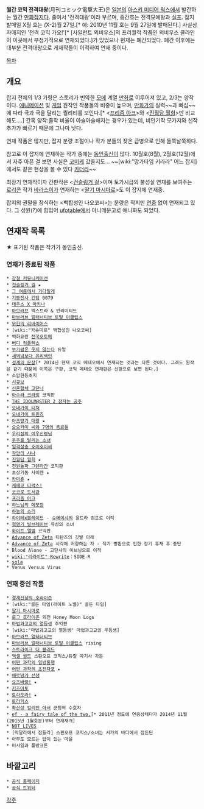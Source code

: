 '''월간 코믹 전격대왕'''(月刊コミック電撃大王)은 [[일본]]의 [[아스키 미디어 웍스]]에서 발간하는 월간 [[만화잡지]]다. 줄여서 '전격대왕'이라 부르며, 증간호는 전격모에왕과 [[실프]]. 잡지 발매일 X월 호는 (X-2)월 27일.[* 예: 2010년 11월 호는 9월 27일에 발매된다.] 사실상 자매지인 '전격 코믹 가오!'[* [사일런트 뫼비우스]의 프리퀄적 작품인 뫼비우스 클라인이 이곳에서 부정기적으로 연재되었다.]가 있었으나 현재는 폐간되었다. 폐간 이후에는 대부분 전격대왕으로 게재작들이 이적하여 연재 중이다.

[[목차]]

== 개요 ==
잡지 전체의 1/3 가량은 스토리가 빈약한 [[모에]] 계열 [[만화]]로 이루어져 있고, 2/3는 양작이다. [[애니메이션]] 및 [[게임]] 원작인 작품들의 비중이 높으며, [[만화가]]의 실력~~과 빠심~~에 따라 극과 극을 달리는 퀄리티를 보인다.[* <[[프리즘 아크]]>와 <[[진월담 월희]]>만 비교해도….] 간혹 양작:졸작 비율이 아슬아슬해지는 경우가 있는데, 비인기작 모가지와 신작 추가가 빠르기 때문에 그나마 낫다.

연재 작품은 많지만, 잡지 분량 조절이나 작가 분들의 잦은 급병으로 인해 들쭉날쭉하다.

참고로 이 잡지에 연재하는 작가 중에는 [[동인]]출신이 많다. 10월호(8월), 2월호(12월)에서 자주 아픈 걸 보면 사실은 [[코미케]] 갔을지도... ~~[wiki:"망가타임 키라라" 어느 잡지]에서도 같은 현상을 볼 수 있다 [[카더라]]~~

최장기 연재작이자 간판작은 <[[건슬링거 걸]]>이며 토가시급의 불성실 연재를 보여주는 [[로리콘]] 작가 [[바라스이]]가 연재하는 <[[딸기 마시마로]]>도 이 잡지에 연재중.

잡지의 권말을 장식하는 <백합성인 나오코씨>는 분량은 작지만 [[연중]] 없이 연재되고 있다. 그 성원(?)에 힘입어 [[ufotable]]에서 아니메문고로 애니화도 되었다.

== 연재작 목록 ==
★ 표기된 작품은 작가가 동인출신.

=== 연재가 종료된 작품 ===
 * [[강철 커뮤니케이션]]
 * [[건슬링거 걸]] ★
 * [[그 여름에서 기다릴게]]
 * [[기동전사 건담]] 0079
 * [[데우스 X 마키나]]
 * [[마브러브]] 엑스트라 & 언리미티드
 * [[마브러브 얼터너티브 토탈 이클립스]]
 * [[무한의 리바이어스]]
 * [wiki:"카슈미르" 백합성인 나오코씨]
 * 백화요란 [[전국오토메]]
 * [[버디 컴플렉스]]
 * [[부기팝은 웃지 않는다]] 듀얼
 * [[새벽녘보다 유리색인]]
 * [[성계의 문장]][* 2014년 현재 코믹 메테오에서 연재되는 것과는 다른 것이다. 그래도 원작은 같기 때문에 이쪽은 구판, 코믹 메테오 연재판은 신판으로 보면 된다.]
 * 소암현등초지
 * [[시큐브]]
 * [[신혼합체 고단나]]
 * [[아수라 크라잉]] 코믹판
 * [[THE IDOLM@STER 2 잠자는 공주]]
 * [[오네가이 티쳐]]
 * [[오네가이 트윈즈]]
 * [[아즈망가 대왕]] ★
 * [[오오카미 씨와 7명의 동료들]]
 * [[우리집의 여우신령님]]
 * [[우주를 달리는 소녀]]
 * [[일격살충 호이호이씨]]
 * [[작안의 샤나]]
 * [[진월담 월희]] ★
 * [[천원돌파 그렌라간]] 코믹판
 * 초상기동 사이렌 ★
 * [[카미츄]] ★
 * [[케메코 디럭스!]]
 * [[코코로 도서관]]
 * [[프리즘 아크]]
 * [[하느님의 메모장]]
 * [[하늘의 소리]]
 * [[하야테x블레이드]] - [[슈에이샤]]의 울트라 점프로 이적
 * [[혁명기 발브레이브]] 유성의 소녀
 * [[화이트 앨범]] 코믹판
 * [[Advance of Zeta]] 티탄즈의 깃발 아래
 * [[Advance of Zeta]] 시각에 저항하는 자 - 작가 병환으로 인한 장기 휴재 후 중단
 * Blood Alone - 고단샤의 이브닝으로 이적
 * [[wiki:"리라이트" Rewrite]]：SIDE-R
 * [[sola]]
 * Venus Versus Virus

=== 연재 중인 작품 ===
 * [[경계선상의 호라이즌]]
 * [wiki:"골든 타임(라이트 노벨)" 골든 타임]
 * [[딸기 마시마로]]
 * [[로그 호라이즌]] 외전 Honey Moon Logs
 * [[마법과고교의 열등생]] 추억편
 * [wiki:"마법과고교의 열등생" 마법과고교의 우등생]
 * [[마브러브 얼터너티브]]
 * [[마브러브 얼터너티브 토탈 이클립스]] rising
 * [[스트라이크 더 블러드]]
 * [[액셀 월드]] 스핀오프 코믹스/듀랄 마기사 가든
 * [[어떤 과학의 일방통행]]
 * [[어떤 과학의 초전자포]] ★
 * [[에로망가 선생]]
 * [[요츠바랑!]] ★
 * [[키즈아토]]
 * [[토라도라!]] ★
 * [[토라키스]]
 * [[확산성 밀리언 아서]] 군청의 수호자
 * [[ef - a fairy tale of the two.]][* 2011년 정도에 연중상태다가 2014년 11월(2015년 1월호분)부터 연재재개]
 * [[NOT LIVES]]
 * [막달라에서 잠들라] 스핀오프 코믹스/소녀는 서가의 바다에서 잠든딘
 * 아무도 모르는 탑이 있는 마을
 * 미사일과 플랑크톤

== 바깥고리 ==
 * [http://daioh.dengeki.com/ 공식 홈페이지]
 * [https://twitter.com/Dengeki_Daioh?original_referer=http%3A%2F%2Fdaioh.dengeki.com%2F&profile_id=1227387720&tw_i=481693242577010688&tw_p=embeddedtimeline&tw_w=345089393108860928 공식 트위터]

[[각주]]
